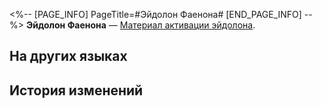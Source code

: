 <%-- [PAGE_INFO]
PageTitle=#Эйдолон Фаенона#
[END_PAGE_INFO] --%>
{{Предмет Инфобокс
|id          = 11408
|Изображение = Предмет Эйдолон Фаенона.png
|Тип         = Материал активации эйдолона
|Инвентарь   = 
|Редкость    = 5
|Эффект      = 
|Описание    = Материал для повышения уровня Эйдолона Фаенона.
}}
'''Эйдолон Фаенона''' — [[Материал активации эйдолона]].

==На других языках==
{{На других языках
|en   = Phainon's Eidolon
|zhs  = 【白厄】的星魂
|zht  = 【白厄】的星魂
|ja   = 「ファイノン」の星魂
|ko   = [파이논]의 성혼
|es   = Eidolon de Fainón
|fr   = Eidolon de Phaénon
|ru   = Эйдолон Фаенона
|th   = Eidolon ของ Phainon
|vi   = Tinh Hồn Của "Phainon"
|de   = Phainons Eidolon
|id   = Phainon's Eidolon
|pt   = Eidolon de Phainon
}}

==История изменений==
{{История изменений|3.5}}